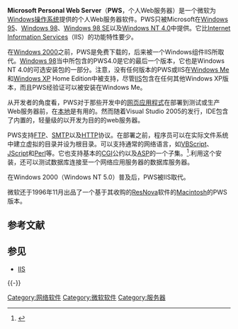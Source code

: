 {{noteTA
|G1 = IT
|G2 = Windows
}}

'''Microsoft Personal Web Server'''（'''PWS'''，个人Web服务器）是一个微软为[[Windows|Windows]][[操作系统|操作系统]]提供的个人Web服务器软件。PWS只被Microsoft在[[Windows_95|Windows 95]]、[[Windows_98|Windows 98]]、[[Windows_98_SE|Windows 98 SE]]以及[[Windows_NT_4.0|Windows NT 4.0]]中提供。它比[[Internet_Information_Services|Internet Information Services]]（IIS）的功能特性要少。

在[[Windows_2000|Windows 2000]]之前，PWS是免费下载的，后来被一个Windows组件IIS所取代。[[Windows_98|Windows 98]]当中所包含的PWS4.0是它的最后一个版本，它也是Windows NT 4.0的可选安装包的一部分。注意，没有任何版本的PWS或IIS在[[Windows_Me|Windows Me]]和[[Windows_XP|Windows XP]] Home Edition中被支持，尽管[[IIS|IIS]]包含在任何其他Windows XP版本，而且PWS经验证可以被安装在Windows Me。

从开发者的角度看，PWS对于那些开发中的[[网页应用程式|网页应用程式]]在部署到测试或生产Web服务器前，在[[localhost|本地]]是有用的。然而随着Visual Studio 2005的发行，IDE包含了内置的，轻量级的以开发为目的的web服务器。

PWS支持[[FTP|FTP]]、[[SMTP|SMTP]]以及[[HTTP|HTTP]]协议。在部署之前，程序员可以在实际文件系统中建立虚拟的目录并设为根目录。可以支持通常的网络语言，如[[VBScript|VBScript]]、[[JScript|JScript]]和[[Perl|Perl]]等。它也支持基本的[[CGI|CGI]]公约以及[[ASP|ASP]]的一个子集。<ref>{{Cite web |url=http://support.microsoft.com/kb/297943 |title=开始使用动态服务器页面 |accessdate=2009-02-22 |archive-date=2009-03-19 |archive-url=https://web.archive.org/web/20090319045356/http://support.microsoft.com/kb/297943 |dead-url=no }}</ref>.利用这个安装，还可以测试数据库连接至一个网络应用服务器的数据库服务器。

在Windows 2000（Windows NT 5.0）普及后，PWS被IIS取代。

微软还于1996年11月出品了一个基于其收购的[[ResNova|ResNova]]软件的[[Macintosh|Macintosh]]的PWS版本。

== 参考文献 ==
{{Reflist}}

== 参见 ==
{{Portal box|微软|互联网|软件}}
* [[Internet_Information_Services|IIS]]

{{-}}
{{Microsoft Windows components}}

[[Category:网络软件|Category:网络软件]]
[[Category:微软软件|Category:微软软件]]
[[Category:服务器|Category:服务器]]

{{网络小作品}}
